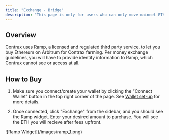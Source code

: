```yaml
---
title: "Exchange - Bridge"
description: "This page is only for users who can only move mainnet ETH to their wallet and need to bridge it manually to use the farms"
---
```


## Overview

Contrax uses Ramp, a licensed and regulated third party service, to let you buy Ethereum on Arbitrum for Contrax farming. Per money exchange guidelines, you will have to provide identity information to Ramp, which Contrax cannot see or access at all.

## How to Buy

1. Make sure you connect/create your wallet by clicking the "Connect Wallet" button in the top right corner of the page. See [Wallet set-up](../start/wallet-setup) for more details.

2. Once connected, click "Exchange" from the sidebar, and you should see the Ramp widget. Enter your desired amount to purchase. You will see the ETH you will recieve after fees upfront.

<frame>![Ramp Widget](/images/ramp_1.png)</frame>
